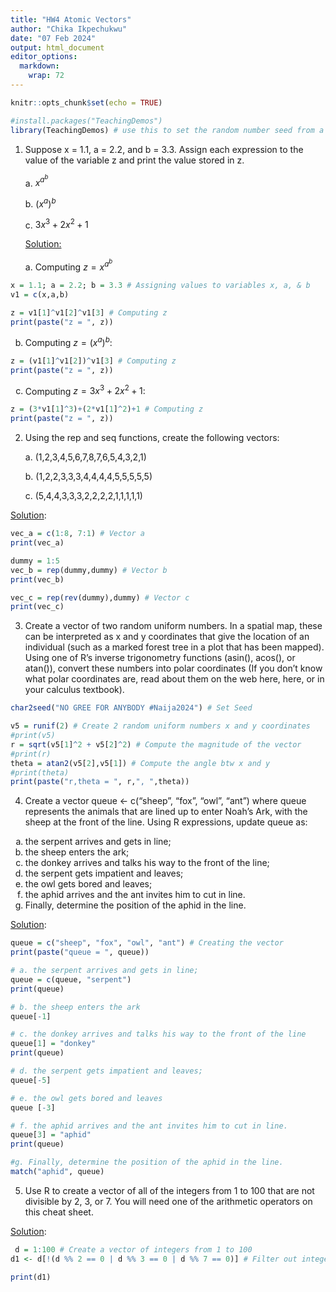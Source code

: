 ```yaml
---
title: "HW4 Atomic Vectors"
author: "Chika Ikpechukwu"
date: "07 Feb 2024"
output: html_document
editor_options: 
  markdown: 
    wrap: 72
---
```


```r
knitr::opts_chunk$set(echo = TRUE)
```

```r
#install.packages("TeachingDemos")
library(TeachingDemos) # use this to set the random number seed from a character string

```

1.  Suppose x = 1.1, a = 2.2, and b = 3.3. Assign each expression to the
    value of the variable z and print the value stored in z.

    a\. $x^{a^b}$

    b\. $(x^a)^b$

    c\. $3x^3+2x^2+1$

    [Solution:]{.underline}

    a\. Computing $z = x^{a^b}$

```r

x = 1.1; a = 2.2; b = 3.3 # Assigning values to variables x, a, & b
v1 = c(x,a,b)

z = v1[1]^v1[2]^v1[3] # Computing z
print(paste("z = ", z))

```

b.  Computing $z = (x^a)^b$:

```r
z = (v1[1]^v1[2])^v1[3] # Computing z
print(paste("z = ", z))
```

c.  Computing $z = 3x^3+2x^2+1$:

```r
z = (3*v1[1]^3)+(2*v1[1]^2)+1 # Computing z
print(paste("z = ", z))

```

2.  Using the rep and seq functions, create the following vectors:

    a\. (1,2,3,4,5,6,7,8,7,6,5,4,3,2,1)

    b\. (1,2,2,3,3,3,4,4,4,4,5,5,5,5,5)

    c\. (5,4,4,3,3,3,2,2,2,2,1,1,1,1,1)

[Solution]{.underline}:

```r
vec_a = c(1:8, 7:1) # Vector a
print(vec_a)

dummy = 1:5 
vec_b = rep(dummy,dummy) # Vector b
print(vec_b)

vec_c = rep(rev(dummy),dummy) # Vector c
print(vec_c)


```

3.  Create a vector of two random uniform numbers. In a spatial map,
    these can be interpreted as x and y coordinates that give the
    location of an individual (such as a marked forest tree in a plot
    that has been mapped). Using one of R’s inverse trigonometry
    functions (asin(), acos(), or atan()), convert these numbers into
    polar coordinates (If you don’t know what polar coordinates are,
    read about them on the web here, here, or in your calculus
    textbook).

```r
char2seed("NO GREE FOR ANYBODY #Naija2024") # Set Seed

v5 = runif(2) # Create 2 random uniform numbers x and y coordinates
#print(v5)
r = sqrt(v5[1]^2 + v5[2]^2) # Compute the magnitude of the vector
#print(r)
theta = atan2(v5[2],v5[1]) # Compute the angle btw x and y 
#print(theta)
print(paste("r,theta = ", r,", ",theta))

```

4.  Create a vector queue \<- c("sheep", "fox", "owl", "ant") where
    queue represents the animals that are lined up to enter Noah’s Ark,
    with the sheep at the front of the line. Using R expressions, update
    queue as:

```{=html}
<!-- -->
```
a.  the serpent arrives and gets in line;
b.  the sheep enters the ark;
c.  the donkey arrives and talks his way to the front of the line;
d.  the serpent gets impatient and leaves;
e.  the owl gets bored and leaves;
f.  the aphid arrives and the ant invites him to cut in line.
g.  Finally, determine the position of the aphid in the line.

[Solution]{.underline}:

```r
queue = c("sheep", "fox", "owl", "ant") # Creating the vector
print(paste("queue = ", queue))

# a. the serpent arrives and gets in line;
queue = c(queue, "serpent") 
print(queue)

# b. the sheep enters the ark
queue[-1] 

# c. the donkey arrives and talks his way to the front of the line
queue[1] = "donkey" 
print(queue)

# d. the serpent gets impatient and leaves;
queue[-5] 

# e. the owl gets bored and leaves
queue [-3] 

# f. the aphid arrives and the ant invites him to cut in line.
queue[3] = "aphid" 
print(queue)

#g. Finally, determine the position of the aphid in the line.
match("aphid", queue) 

```

5.  Use R to create a vector of all of the integers from 1 to 100 that
    are not divisible by 2, 3, or 7. You will need one of the arithmetic
    operators on this cheat sheet.

[Solution]{.underline}:

```r
 d = 1:100 # Create a vector of integers from 1 to 100
d1 <- d[!(d %% 2 == 0 | d %% 3 == 0 | d %% 7 == 0)] # Filter out integers that are  not divisible by 2, 3, or 7

print(d1)
```
